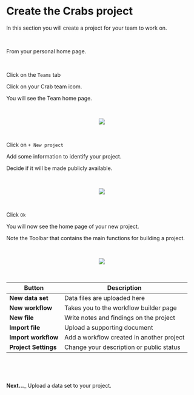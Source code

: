 # Create the Crabs project

In this section you will create a project for your team to work on.

\

From your personal home page.

\

Click on the `Teams` tab

Click on your Crab team icom.

You will see the Team home page.

\

<center><img src="images/0401_team_page.png"></center>

\

Click on `+ New project`

Add some information to identify your project.

Decide if it will be made publicly available.

\

<center><img src="images/0402_project_description.png"></center>

\

Click `Ok`

You will now see the home page of your new project.

Note the Toolbar that contains the main functions for building a project.

\

<center><img src="images/0403_task_bar.png"></center>

\

Button|Description
------|---
__New data set__ |Data files are uploaded here
__New workflow__|Takes you to the workflow builder page
__New file__|Write notes and findings on the project
__Import file__|Upload a supporting document
__Import workflow__|Add a workflow created in another project
__Project Settings__|Change your description or public status

\

\

__Next...___ Upload a data set to your project.